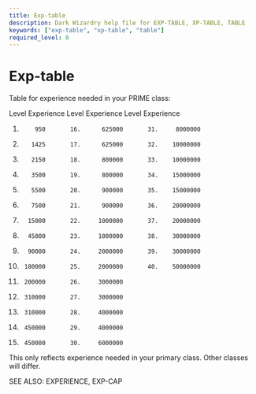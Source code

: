 ```yaml
---
title: Exp-table
description: Dark Wizardry help file for EXP-TABLE, XP-TABLE, TABLE
keywords: ["exp-table", "xp-table", "table"]
required_level: 0
---
```


# Exp-table

Table for experience needed in your PRIME class:  

Level Experience      Level Experience      Level Experience  
  1.         950       16.      625000       31.     8000000  
  2.        1425       17.      625000       32.    10000000  
  3.        2150       18.      800000       33.    10000000  
  4.        3500       19.      800000       34.    15000000  
  5.        5500       20.      900000       35.    15000000  
  6.        7500       21.      900000       36.    20000000  
  7.       15000       22.     1000000       37.    20000000  
  8.       45000       23.     1000000       38.    30000000  
  9.       90000       24.     2000000       39.    30000000  
 10.      180000       25.     2000000       40.    50000000  
 11.      200000       26.     3000000  
 12.      310000       27.     3000000  
 13.      310000       28.     4000000  
 14.      450000       29.     4000000  
 15.      450000       30.     6000000  

This only reflects experience needed in your primary class.  Other classes  
will differ.  

SEE ALSO: EXPERIENCE, EXP-CAP